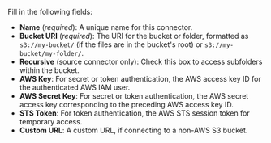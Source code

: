Fill in the following fields:

- **Name** (_required_): A unique name for this connector.
- **Bucket URI** (_required_): The URI for the bucket or folder, formatted as `s3://my-bucket/` (if the files are in the bucket's root) or `s3://my-bucket/my-folder/`.
- **Recursive** (source connector only): Check this box to access subfolders within the bucket.
- **AWS Key**: For secret or token authentication, the AWS access key ID for the authenticated AWS IAM user.
- **AWS Secret Key**: For secret or token authentication, the AWS secret access key corresponding to the preceding AWS access key ID.
- **STS Token**: For token authentication, the AWS STS session token for temporary access.
- **Custom URL**: A custom URL, if connecting to a non-AWS S3 bucket.